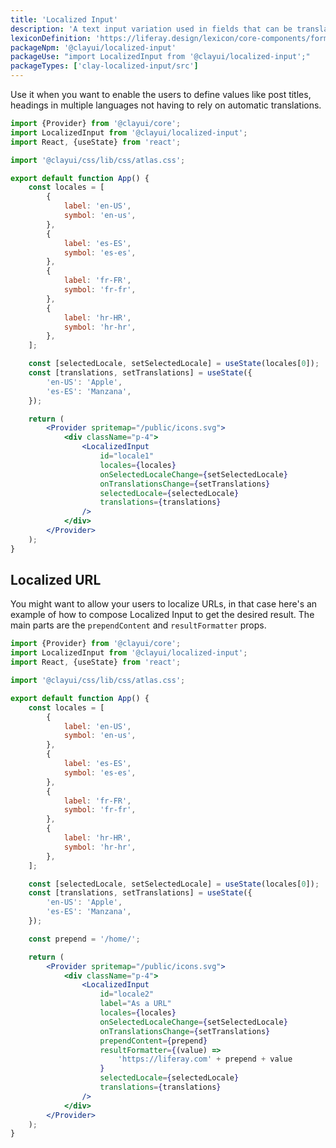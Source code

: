 ```yaml
---
title: 'Localized Input'
description: 'A text input variation used in fields that can be translated into multiple languages.'
lexiconDefinition: 'https://liferay.design/lexicon/core-components/forms/text-input-localizable/'
packageNpm: '@clayui/localized-input'
packageUse: "import LocalizedInput from '@clayui/localized-input';"
packageTypes: ['clay-localized-input/src']
---
```


Use it when you want to enable the users to define values like post titles, headings in multiple languages not having to rely on automatic translations.

```jsx preview
import {Provider} from '@clayui/core';
import LocalizedInput from '@clayui/localized-input';
import React, {useState} from 'react';

import '@clayui/css/lib/css/atlas.css';

export default function App() {
	const locales = [
		{
			label: 'en-US',
			symbol: 'en-us',
		},
		{
			label: 'es-ES',
			symbol: 'es-es',
		},
		{
			label: 'fr-FR',
			symbol: 'fr-fr',
		},
		{
			label: 'hr-HR',
			symbol: 'hr-hr',
		},
	];

	const [selectedLocale, setSelectedLocale] = useState(locales[0]);
	const [translations, setTranslations] = useState({
		'en-US': 'Apple',
		'es-ES': 'Manzana',
	});

	return (
		<Provider spritemap="/public/icons.svg">
			<div className="p-4">
				<LocalizedInput
					id="locale1"
					locales={locales}
					onSelectedLocaleChange={setSelectedLocale}
					onTranslationsChange={setTranslations}
					selectedLocale={selectedLocale}
					translations={translations}
				/>
			</div>
		</Provider>
	);
}
```

## Localized URL

You might want to allow your users to localize URLs, in that case here's an example of how to compose Localized Input to get the desired result. The main parts are the `prependContent` and `resultFormatter` props.

```jsx preview
import {Provider} from '@clayui/core';
import LocalizedInput from '@clayui/localized-input';
import React, {useState} from 'react';

import '@clayui/css/lib/css/atlas.css';

export default function App() {
	const locales = [
		{
			label: 'en-US',
			symbol: 'en-us',
		},
		{
			label: 'es-ES',
			symbol: 'es-es',
		},
		{
			label: 'fr-FR',
			symbol: 'fr-fr',
		},
		{
			label: 'hr-HR',
			symbol: 'hr-hr',
		},
	];

	const [selectedLocale, setSelectedLocale] = useState(locales[0]);
	const [translations, setTranslations] = useState({
		'en-US': 'Apple',
		'es-ES': 'Manzana',
	});

	const prepend = '/home/';

	return (
		<Provider spritemap="/public/icons.svg">
			<div className="p-4">
				<LocalizedInput
					id="locale2"
					label="As a URL"
					locales={locales}
					onSelectedLocaleChange={setSelectedLocale}
					onTranslationsChange={setTranslations}
					prependContent={prepend}
					resultFormatter={(value) =>
						'https://liferay.com' + prepend + value
					}
					selectedLocale={selectedLocale}
					translations={translations}
				/>
			</div>
		</Provider>
	);
}
```
